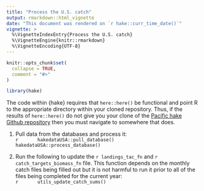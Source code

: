 ```yaml
---
title: "Process the U.S. catch"
output: rmarkdown::html_vignette
date: "This document was rendered on `r hake::curr_time_date()`"
vignette: >
  %\VignetteIndexEntry{Process the U.S. catch}
  %\VignetteEngine{knitr::rmarkdown}
  %\VignetteEncoding{UTF-8}
---
```


```r
knitr::opts_chunk$set(
  collapse = TRUE,
  comment = "#>"
)
```

```r
library(hake)
```

The code within {hake} requires that `here::here()` be functional and point R
to the appropriate directory within your cloned repository. Thus, if the
results of `here::here()` do not give you your clone of the
[Pacific hake Github repository](github.com/pacific-hake/hake-assessment)
then you must navigate to somewhere that does.

   1. Pull data from the databases and process it: \
      ```r
      hakedataUSA::pull_database()
      hakedataUSA::process_database()
      ```

   1. Run the following to update the `r landings_tac_fn` and
      `r catch_targets_biomass_fn` file. This function depends on the monthly
      catch files being filled out but it is not harmful to run it prior to
      all of the files being completed for the current year: \
      ```r
      utils_update_catch_sums()
      ```